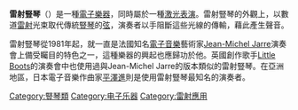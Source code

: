 '''雷射豎琴'''（{{lang-en|laser harp}}）是一種[[電子樂器|電子樂器]]，同時屬於一種[[激光表演|激光表演]]。雷射豎琴的外觀上，以數道[[雷射|雷射]]光束取代傳統[[豎琴|豎琴]]的[[弦_(樂器)|弦]]，演奏者以手阻斷這些光線的傳輸，藉此產生聲音。

雷射豎琴從1981年起，就一直是法國知名[[電子音樂|電子音樂]]藝術家[[Jean-Michel_Jarre|Jean-Michel Jarre]]演奏會上備受矚目的特色之一，這種樂器的興起也應歸功於他。英國創作歌手[[Little_Boots|Little Boots]]的演奏會中也使用過與Jean-Michel Jarre的版本類似的雷射豎琴。在亞洲地區，日本電子音樂作曲家[[平澤進|平澤進]]則是使用雷射豎琴最知名的演奏者。

[[Category:豎琴類|Category:豎琴類]]
[[Category:电子乐器|Category:电子乐器]]
[[Category:雷射應用|Category:雷射應用]]